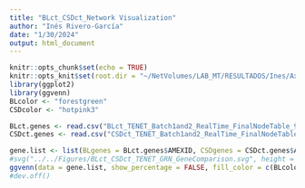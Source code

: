 ```yaml
---
title: "BLct_CSDct_Network Visualization"
author: "Inés Rivero-García"
date: "1/30/2024"
output: html_document
---
```


```r
knitr::opts_chunk$set(echo = TRUE)
knitr::opts_knit$set(root.dir = "~/NetVolumes/LAB_MT/RESULTADOS/Ines/Axolotl_Limb_Regeneration/Results/TENET_GRNI/")
library(ggplot2)
library(ggvenn)
BLcolor <- "forestgreen"
CSDcolor <- "hotpink3"
```

```r
BLct.genes <- read.csv("BLct_TENET_Batch1and2_RealTime_FinalNodeTable_989nodes.tsv", header = TRUE, sep = "\t")
CSDct.genes <- read.csv("CSDct_TENET_Batch1and2_RealTime_FinalNodeTable_2524nodes.tsv", header = TRUE, sep = "\t")
```
```r
gene.list <- list(BLgenes = BLct.genes$AMEXID, CSDgenes = CSDct.genes$AMEXID)
#svg("../../Figures/BLct_CSDct_TENET_GRN_GeneComparison.svg", height = 4, width = 4)
ggvenn(data = gene.list, show_percentage = FALSE, fill_color = c(BLcolor, CSDcolor), auto_scale = TRUE, set_name_size = 0) #, text_size = 0
#dev.off()
```